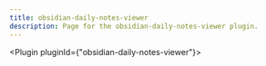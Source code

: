 ---
title: obsidian-daily-notes-viewer
description: Page for the obsidian-daily-notes-viewer plugin.
---


<Plugin pluginId={"obsidian-daily-notes-viewer"}></Plugin>